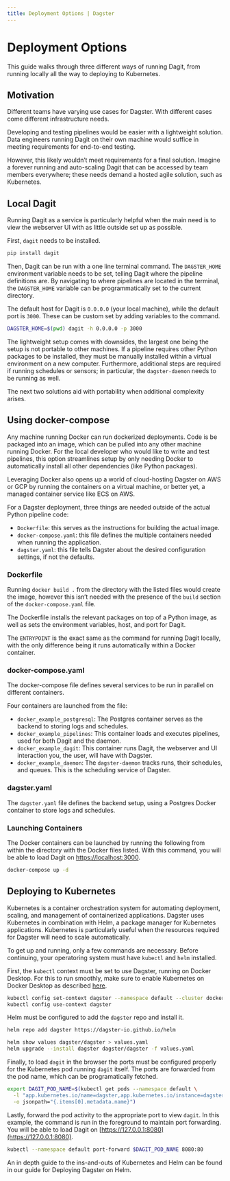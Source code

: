 ```yaml
---
title: Deployment Options | Dagster
---
```


# Deployment Options

This guide walks through three different ways of running Dagit, from running locally all the way to deploying to Kubernetes.

## Motivation

Different teams have varying use cases for Dagster. With different cases come different infrastructure needs.

Developing and testing pipelines would be easier with a lightweight solution. Data engineers running Dagit on their own machine would suffice in meeting requirements for end-to-end testing.

However, this likely wouldn’t meet requirements for a final solution. Imagine a forever running and auto-scaling Dagit that can be accessed by team members everywhere; these needs demand a hosted agile solution, such as Kubernetes.

## Local Dagit

<CodeReferenceLink filePath="examples/docs_snippets/docs_snippets/guides/dagster/deployment-options" />

Running Dagit as a service is particularly helpful when the main need is to view the webserver UI with as little outside set up as possible.

First, `dagit` needs to be installed.

```bash file=/guides/dagster/deployment-options/local_deploy.sh startafter=start_install_dagit_marker endbefore=end_install_dagit_marker
pip install dagit
```

Then, Dagit can be run with a one line terminal command. The `DAGSTER_HOME` environment variable needs to be set, telling Dagit where the pipeline definitions are. By navigating to where pipelines are located in the terminal, the `DAGSTER_HOME` variable can be programmatically set to the current directory.

The default host for Dagit is `0.0.0.0` (your local machine), while the default port is `3000`. These can be custom set by adding variables to the command.

```bash file=/guides/dagster/deployment-options/local_deploy.sh startafter=start_custom_command_marker endbefore=end_custom_command_marker
DAGSTER_HOME=$(pwd) dagit -h 0.0.0.0 -p 3000
```

The lightweight setup comes with downsides, the largest one being the setup is not portable to other machines. If a pipeline requires other Python packages to be installed, they must be manually installed within a virtual environment on a new computer. Furthermore, additional steps are required if running schedules or sensors; in particular, the `dagster-daemon` needs to be running as well.

The next two solutions aid with portability when additional complexity arises.

## Using docker-compose

<CodeReferenceLink filePath="examples/deploy_docker" />

Any machine running Docker can run dockerized deployments. Code is be packaged into an image, which can be pulled into any other machine running Docker. For the local developer who would like to write and test pipelines, this option streamlines setup by only needing Docker to automatically install all other dependencies (like Python packages).

Leveraging Docker also opens up a world of cloud-hosting Dagster on AWS or GCP by running the containers on a virtual machine, or better yet, a managed container service like ECS on AWS.

For a Dagster deployment, three things are needed outside of the actual Python pipeline code:

- `Dockerfile`: this serves as the instructions for building the actual image.
- `docker-compose.yaml`: this file defines the multiple containers needed when running the application.
- `dagster.yaml`: this file tells Dagster about the desired configuration settings, if not the defaults.

### Dockerfile

Running `docker build .` from the directory with the listed files would create the image, however this isn’t needed with the presence of the `build` section of the `docker-compose.yaml` file.

The Dockerfile installs the relevant packages on top of a Python image, as well as sets the environment variables, host, and port for Dagit.

The `ENTRYPOINT` is the exact same as the command for running Dagit locally, with the only difference being it runs automatically within a Docker container.

### docker-compose.yaml

The docker-compose file defines several services to be run in parallel on different containers.

Four containers are launched from the file:

- `docker_example_postgresql`: The Postgres container serves as the backend to storing logs and schedules.
- `docker_example_pipelines`: This container loads and executes pipelines, used for both Dagit and the daemon.
- `docker_example_dagit`: This container runs Dagit, the webserver and UI interaction you, the user, will have with Dagster.
- `docker_example_daemon`: The `dagster-daemon` tracks runs, their schedules, and queues. This is the scheduling service of Dagster.

### dagster.yaml

The `dagster.yaml` file defines the backend setup, using a Postgres Docker container to store logs and schedules.

### Launching Containers

The Docker containers can be launched by running the following from within the directory with the Docker files listed. With this command, you will be able to load Dagit on [https://localhost:3000](https://localhost:3000).

```bash file=/guides/dagster/deployment-options/docker_deploy.sh startafter=start_build_marker endbefore=end_build_marker
docker-compose up -d
```

## Deploying to Kubernetes

Kubernetes is a container orchestration system for automating deployment, scaling, and management of containerized applications. Dagster uses Kubernetes in combination with Helm, a package manager for Kubernetes applications. Kubernetes is particularly useful when the resources required for Dagster will need to scale automatically.

To get up and running, only a few commands are necessary. Before continuing, your operatoring system must have `kubectl` and `helm` installed.

First, the `kubectl` context must be set to use Dagster, running on Docker Desktop. For this to run smoothly, make sure to enable Kubernetes on Docker Desktop as described [here](https://docs.docker.com/desktop/kubernetes/).

```bash file=/guides/dagster/deployment-options/mac_k8s_deploy.sh startafter=start_kubectl_config_marker endbefore=end_kubectl_config_marker
kubectl config set-context dagster --namespace default --cluster docker-desktop --user=docker-desktop
kubectl config use-context dagster
```

Helm must be configured to add the `dagster` repo and install it.

```bash file=/guides/dagster/deployment-options/mac_k8s_deploy.sh startafter=start_helm_repo_marker endbefore=end_helm_repo_marker
helm repo add dagster https://dagster-io.github.io/helm

helm show values dagster/dagster > values.yaml
helm upgrade --install dagster dagster/dagster -f values.yaml
```

Finally, to load `dagit` in the browser the ports must be configured properly for the Kubernetes pod running `dagit` itself. The ports are forwarded from the pod name, which can be programatically fetched.

```bash file=/guides/dagster/deployment-options/mac_k8s_deploy.sh startafter=start_dagit_pod_marker endbefore=end_dagit_pod_marker
export DAGIT_POD_NAME=$(kubectl get pods --namespace default \
  -l "app.kubernetes.io/name=dagster,app.kubernetes.io/instance=dagster,component=dagit" \
  -o jsonpath="{.items[0].metadata.name}")
```

Lastly, forward the pod activity to the appropriate port to view `dagit`. In this example, the command is run in the foreground to maintain port forwarding. You will be able to load Dagit on [https://127.0.0.1:8080](https://127.0.0.1:8080).

```bash file=/guides/dagster/deployment-options/mac_k8s_deploy.sh startafter=start_port_forward_marker endbefore=end_port_forward_marker
kubectl --namespace default port-forward $DAGIT_POD_NAME 8080:80
```

An in depth guide to the ins-and-outs of Kubernetes and Helm can be found in our guide for <Link href="/deployment/guides/kubernetes/deploying-with-helm">Deploying Dagster on Helm</Link>.